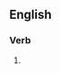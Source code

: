 ==English==

===Verb===
{{head|en|verb form}}

# {{present participle of|characterize|lang=en|nocat=1}}